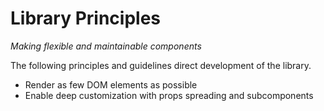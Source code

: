 # Library Principles

_Making flexible and maintainable components_

The following principles and guidelines direct development of the library.

- Render as few DOM elements as possible
- Enable deep customization with props spreading and subcomponents
